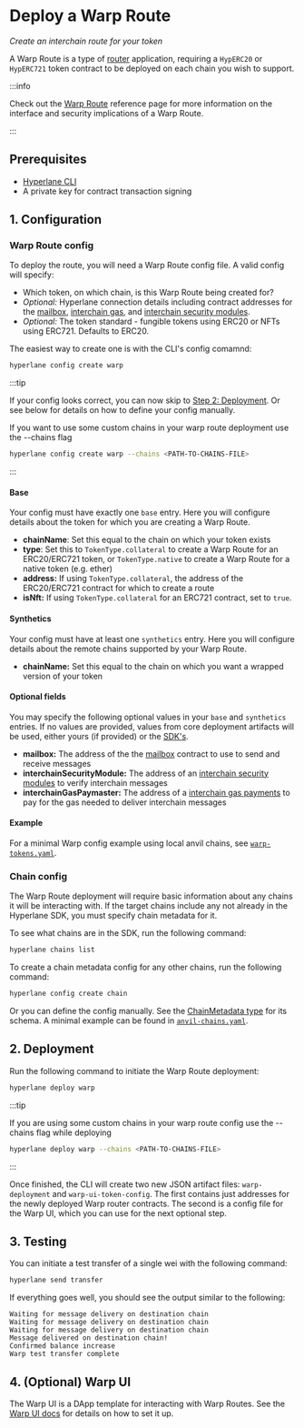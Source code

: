# Deploy a Warp Route

_Create an interchain route for your token_

A Warp Route is a type of [router](../reference/libraries/router.mdx) application, requiring a `HypERC20` or `HypERC721` token contract to be deployed on each chain you wish to support.

:::info

Check out the [Warp Route](/docs/reference/applications/warp-routes) reference page for more information on the interface and security implications of a Warp Route.

:::

## Prerequisites

* [Hyperlane CLI](https://www.npmjs.com/package/@hyperlane-xyz/cli)
* A private key for contract transaction signing

## 1. Configuration

### Warp Route config

To deploy the route, you will need a Warp Route config file. A valid config will specify:
* Which token, on which chain, is this Warp Route being created for?
* _Optional:_ Hyperlane connection details including contract addresses for the [mailbox](../reference/messaging/messaging-interface.mdx), [interchain gas](../reference/hooks/interchain-gas.mdx), and [interchain security modules](../reference/ISM/specify-your-ISM.mdx).
* _Optional:_ The token standard - fungible tokens using ERC20 or NFTs using ERC721. Defaults to ERC20.

The easiest way to create one is with the CLI's config comamnd:

```bash
hyperlane config create warp
```

:::tip

If your config looks correct, you can now skip to [Step 2: Deployment](#2-deployment).
Or see below for details on how to define your config manually.

If you want to use some custom chains in your warp route deployment use the --chains flag
```bash
hyperlane config create warp --chains <PATH-TO-CHAINS-FILE>
```

:::

#### Base

Your config must have exactly one `base` entry. Here you will configure details about the token for which you are creating a Warp Route.

* **chainName**: Set this equal to the chain on which your token exists
* **type**: Set this to `TokenType.collateral` to create a Warp Route for an ERC20/ERC721 token, or `TokenType.native` to create a Warp Route for a native token (e.g. ether)
* **address:** If using `TokenType.collateral`, the address of the ERC20/ERC721 contract for which to create a route
* **isNft:** If using `TokenType.collateral` for an ERC721 contract, set to `true`.

#### Synthetics

Your config must have at least one `synthetics` entry. Here you will configure details about the remote chains supported by your Warp Route.

* **chainName:** Set this equal to the chain on which you want a wrapped version of your token

#### Optional fields

You may specify the following optional values in your `base` and `synthetics` entries. If no values are provided, values from core deployment artifacts will be used, either yours (if provided) or the [SDK's](https://github.com/hyperlane-xyz/hyperlane-monorepo/blob/main/typescript/sdk/src/consts/environments/mainnet.json).

* **mailbox:** The address of the the [mailbox](../reference/messaging/messaging-interface.mdx) contract to use to send and receive messages
* **interchainSecurityModule:** The address of an [interchain security modules](../reference/ISM/specify-your-ISM.mdx) to verify interchain messages
* **interchainGasPaymaster:** The address of a [interchain gas payments](../reference/hooks/interchain-gas.mdx) to pay for the gas needed to deliver interchain messages

#### Example

For a minimal Warp config example using local anvil chains, see [`warp-tokens.yaml`](https://github.com/hyperlane-xyz/hyperlane-monorepo/blob/main/typescript/cli/examples/warp-tokens.yaml).

### Chain config

The Warp Route deployment will require basic information about any chains it will be interacting with. If the target chains include any not already in the Hyperlane SDK, you must specify chain metadata for it.

To see what chains are in the SDK, run the following command:

```bash
hyperlane chains list
```

To create a chain metadata config for any other chains, run the following command:

```bash
hyperlane config create chain
```

Or you can define the config manually. See the [ChainMetadata type](https://github.com/hyperlane-xyz/hyperlane-monorepo/blob/main/typescript/sdk/src/metadata/chainMetadataTypes.ts#L62) for its schema. A minimal example can be found in [`anvil-chains.yaml`](https://github.com/hyperlane-xyz/hyperlane-monorepo/blob/main/typescript/cli/examples/anvil-chains.yaml).

## 2. Deployment

Run the following command to initiate the Warp Route deployment:

```bash
hyperlane deploy warp
```

:::tip

If you are using some custom chains in your warp route config use the --chains flag while deploying
```bash
hyperlane deploy warp --chains <PATH-TO-CHAINS-FILE>
```

:::

Once finished, the CLI will create two new JSON artifact files: `warp-deployment` and `warp-ui-token-config`. The first contains just addresses for the newly deployed Warp router contracts. The second is a config file for the Warp UI, which you can use for the next optional step.

## 3. Testing

You can initiate a test transfer of a single wei with the following command:

```bash
hyperlane send transfer
```

If everything goes well, you should see the output similar to the following:

```
Waiting for message delivery on destination chain
Waiting for message delivery on destination chain
Waiting for message delivery on destination chain
Message delivered on destination chain!
Confirmed balance increase
Warp test transfer complete
```

## 4. (Optional) Warp UI

The Warp UI is a DApp template for interacting with Warp Routes. See the [Warp UI docs](./deploy-warp-route-UI.mdx) for details on how to set it up.
